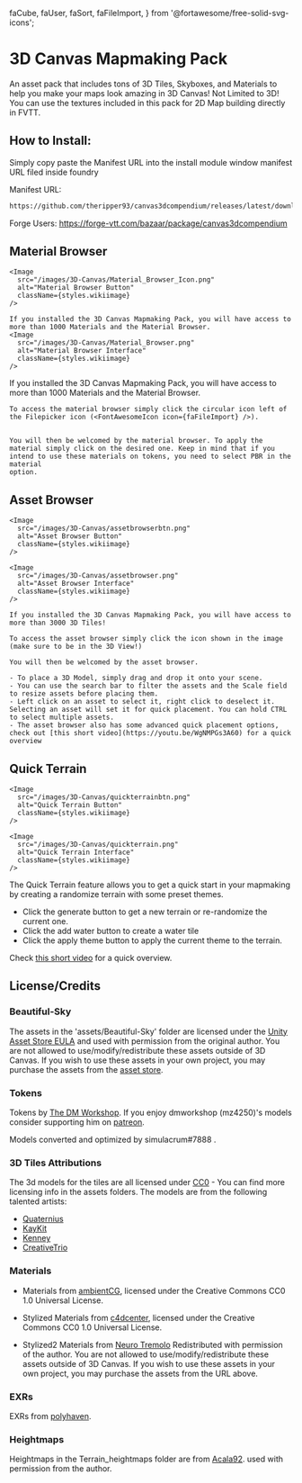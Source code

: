   faCube,
  faUser,
  faSort,
  faFileImport,
} from '@fortawesome/free-solid-svg-icons';

# 3D Canvas Mapmaking Pack

<ModuleInfo />
An asset pack that includes tons of 3D Tiles, Skyboxes, and Materials to help you
make your maps look amazing in 3D Canvas!

<Callout type='info' emoji='ℹ️'>
  Not Limited to 3D! You can use the textures included in this pack for 2D Map
  building directly in FVTT.
</Callout>

## How to Install:

Simply copy paste the Manifest URL into the install module window manifest URL filed inside foundry

Manifest URL:

```txt copy
https://github.com/theripper93/canvas3dcompendium/releases/latest/download/module.json
```

Forge Users: https://forge-vtt.com/bazaar/package/canvas3dcompendium

## Material Browser

    <Image
      src="/images/3D-Canvas/Material_Browser_Icon.png"
      alt="Material Browser Button"
      className={styles.wikiimage}
    />

    If you installed the 3D Canvas Mapmaking Pack, you will have access to more than 1000 Materials and the Material Browser.
    <Image
      src="/images/3D-Canvas/Material_Browser.png"
      alt="Material Browser Interface"
      className={styles.wikiimage}
    />

If you installed the 3D Canvas Mapmaking Pack, you will have access to more than 1000 Materials and the Material Browser.

    To access the material browser simply click the circular icon left of the Filepicker icon (<FontAwesomeIcon icon={faFileImport} />).


    You will then be welcomed by the material browser. To apply the material simply click on the desired one. Keep in mind that if you intend to use these materials on tokens, you need to select PBR in the material
    option.

## Asset Browser

    <Image
      src="/images/3D-Canvas/assetbrowserbtn.png"
      alt="Asset Browser Button"
      className={styles.wikiimage}
    />

    <Image
      src="/images/3D-Canvas/assetbrowser.png"
      alt="Asset Browser Interface"
      className={styles.wikiimage}
    />

    If you installed the 3D Canvas Mapmaking Pack, you will have access to more than 3000 3D Tiles!

    To access the asset browser simply click the icon shown in the image (make sure to be in the 3D View!)

    You will then be welcomed by the asset browser.

    - To place a 3D Model, simply drag and drop it onto your scene.
    - You can use the search bar to filter the assets and the Scale field to resize assets before placing them.
    - Left click on an asset to select it, right click to deselect it. Selecting an asset will set it for quick placement. You can hold CTRL to select multiple assets.
    - The asset browser also has some advanced quick placement options, check out [this short video](https://youtu.be/WgNMPGs3A60) for a quick overview

## Quick Terrain

    <Image
      src="/images/3D-Canvas/quickterrainbtn.png"
      alt="Quick Terrain Button"
      className={styles.wikiimage}
    />

    <Image
      src="/images/3D-Canvas/quickterrain.png"
      alt="Quick Terrain Interface"
      className={styles.wikiimage}
    />
The Quick Terrain feature allows you to get a quick start in your mapmaking by creating a randomize terrain with some preset themes.

- Click the generate button to get a new terrain or re-randomize the current one.
- Click the add water button to create a water tile
- Click the apply theme button to apply the current theme to the terrain.

Check [this short video](https://youtu.be/xRoKgdBipKU) for a quick overview.


## License/Credits

### Beautiful-Sky

The assets in the 'assets/Beautiful-Sky' folder are licensed under the [Unity Asset Store EULA](https://unity3d.com/legal/as_terms) and used with permission from the original author.
You are not allowed to use/modify/redistribute these assets outside of 3D Canvas.
If you wish to use these assets in your own project, you may purchase the assets from the [asset store](https://assetstore.unity.com/packages/2d/textures-materials/sky/beautiful-sky-208439).

### Tokens

Tokens by [The DM Workshop](https://www.shapeways.com/shops/dmworkshop). If you enjoy dmworkshop (mz4250)'s models consider supporting him on [patreon](https://www.patreon.com/mz4250).

Models converted and optimized by simulacrum#7888 <FontAwesomeIcon icon={faDiscord}/>.

### 3D Tiles Attributions

The 3d models for the tiles are all licensed under [CC0](https://creativecommons.org/publicdomain/zero/1.0/) - You can find more licensing info in the assets folders.
The models are from the following talented artists:

- [Quaternius](https://quaternius.com/)
- [KayKit](https://kaylousberg.com/game-assets)
- [Kenney](https://kenney.nl/)
- [CreativeTrio](https://creativetrio.art/)

### Materials

- Materials from [ambientCG](http://ambientCG.com), licensed under the Creative Commons CC0 1.0 Universal License.

- Stylized Materials from [c4dcenter](https://c4dcenter.com/simple-licensing/), licensed under the Creative Commons CC0 1.0 Universal License.

- Stylized2 Materials from [Neuro Tremolo](https://www.artstation.com/marketplace/p/eW0K/stylized-pbr-textures-bundle)
  Redistributed with permission of the author.
  You are not allowed to use/modify/redistribute these assets outside of 3D Canvas.
  If you wish to use these assets in your own project, you may purchase the assets from the URL above.

### EXRs

EXRs from [polyhaven](https://polyhaven.com/).

### Heightmaps

Heightmaps in the Terrain_heightmaps folder are from [Acala92](https://www.deviantart.com/acala92). used with permission from the author.
